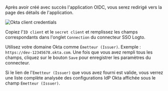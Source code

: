 Après avoir créé avec succès l'application OIDC, vous serez redirigé vers la page des détails de l'application.

<img src="/img/assets/okta_client_credentials.webp" alt="Okta client credentials" />

Copiez l'`ID client` et le `secret client` et remplissez les champs correspondants dans l'onglet `Connection` du connecteur SSO Logto.

Utilisez votre domaine Okta comme `Émetteur (Issuer)`. Exemple : `https://dev-12345678.okta.com`. Une fois que vous avez rempli tous les champs, cliquez sur le bouton `Save` pour enregistrer les paramètres du connecteur.

Si le lien de l'`Émetteur (Issuer)` que vous avez fourni est valide, vous verrez une liste complète analysée des configurations IdP Okta affichée sous le champ `Émetteur (Issuer)`.
